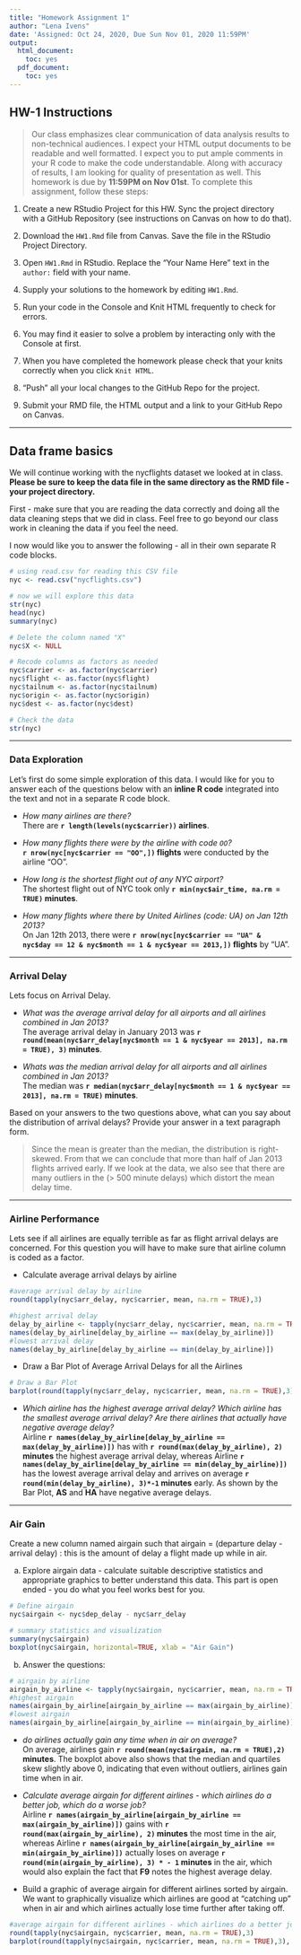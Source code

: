 ```yaml
---
title: "Homework Assignment 1"
author: "Lena Ivens"
date: 'Assigned: Oct 24, 2020, Due Sun Nov 01, 2020 11:59PM'
output:
  html_document:
    toc: yes
  pdf_document:
    toc: yes
---
```


## HW-1 Instructions

> Our class emphasizes clear communication of data analysis results to non-technical audiences. I expect your HTML output documents to be readable and well formatted. I expect you to put ample comments in your R code to make the code understandable. Along with accuracy of results, I am looking for quality of presentation as well. This homework is due by **11:59PM on Nov 01st**.  To complete this assignment, follow these steps:

1. Create a new RStudio Project for this HW. Sync the project directory with a GitHub Repository (see instructions on Canvas on how to do that). 

2. Download the `HW1.Rmd` file from Canvas. Save the file in the RStudio Project Directory. 

3. Open `HW1.Rmd` in RStudio. Replace the "Your Name Here" text in the `author:` field with your name.

4. Supply your solutions to the homework by editing `HW1.Rmd`.

5. Run your code in the Console and Knit HTML frequently to check for errors.

6. You may find it easier to solve a problem by interacting only with the Console at first. 

7. When you have completed the homework please check that your knits correctly when you click `Knit HTML`.

8. "Push" all your local changes to the GitHub Repo for the project.

9. Submit your RMD file, the HTML output and a link to your GitHub Repo on Canvas.

***
## Data frame basics

We will continue working with the nycflights dataset we looked at in class. **Please be sure to keep the data file in the same directory as the RMD file - your project directory.**

First - make sure that you are reading the data correctly and doing all the data cleaning steps that we did in class. Feel free to go beyond our class work in cleaning the data if you feel the need. 

I now would like you to answer the following - all in their own separate R code blocks.

```r
# using read.csv for reading this CSV file
nyc <- read.csv("nycflights.csv")

# now we will explore this data
str(nyc)
head(nyc)
summary(nyc)

# Delete the column named "X"
nyc$X <- NULL 

# Recode columns as factors as needed
nyc$carrier <- as.factor(nyc$carrier)
nyc$flight <- as.factor(nyc$flight)
nyc$tailnum <- as.factor(nyc$tailnum)
nyc$origin <- as.factor(nyc$origin)
nyc$dest <- as.factor(nyc$dest)

# Check the data
str(nyc)
```
***
### Data Exploration

Let's first do some simple exploration of this data. I would like for you to answer each of the questions below with an **inline R code** integrated into the text and not in a separate R code block.

- *How many airlines are there?*   
There are **`r length(levels(nyc$carrier))` airlines**.

- *How many flights there were by the airline with code `OO`?*  
**`r nrow(nyc[nyc$carrier == "OO",])` flights** were conducted by the airline "OO". 

- *How long is the shortest flight out of any NYC airport?*  
The shortest flight out of NYC took only **`r min(nyc$air_time, na.rm = TRUE)` minutes**. 

- *How many flights where there by United Airlines (code: UA) on Jan 12th 2013?*  
On Jan 12th 2013, there were **`r nrow(nyc[nyc$carrier == "UA" & nyc$day == 12 & nyc$month == 1 & nyc$year == 2013,])` flights** by "UA".

***
### Arrival Delay

Lets focus on Arrival Delay.

- *What was the average arrival delay for all airports and all airlines combined in Jan 2013?*    
The average arrival delay in January 2013 was **`r round(mean(nyc$arr_delay[nyc$month == 1 & nyc$year == 2013], na.rm = TRUE), 3)` minutes**.

- *Whats was the median arrival delay for all airports and all airlines combined in Jan 2013?*    
The median was **`r median(nyc$arr_delay[nyc$month == 1 & nyc$year == 2013], na.rm = TRUE)` minutes**.

Based on your answers to the two questions above, what can you say about the distribution of arrival delays? Provide your answer in a text paragraph form.  

>Since the mean is greater than the median, the distribution is right-skewed. From that we can conclude that more than half of Jan 2013 flights arrived early. If we look at the data, we also see that there are many outliers in the (> 500 minute delays) which distort the mean delay time.

***
### Airline Performance

Lets see if all airlines are equally terrible as far as flight arrival delays are concerned. For this question you will have to make sure that airline column is coded as a factor.

- Calculate average arrival delays by airline  
```r
#average arrival delay by airline
round(tapply(nyc$arr_delay, nyc$carrier, mean, na.rm = TRUE),3)

#highest arrival delay
delay_by_airline <- tapply(nyc$arr_delay, nyc$carrier, mean, na.rm = TRUE)
names(delay_by_airline[delay_by_airline == max(delay_by_airline)])
#lowest arrival delay
names(delay_by_airline[delay_by_airline == min(delay_by_airline)])
```

- Draw a Bar Plot of Average Arrival Delays for all the Airlines  
```r
# Draw a Bar Plot
barplot(round(tapply(nyc$arr_delay, nyc$carrier, mean, na.rm = TRUE),3), las = 2, xlab = "airline", ylab = "average arrival delay")
```

- *Which airline has the highest average arrival delay? Which airline has the smallest average arrival delay? Are there airlines that actually have negative average delay?*  
Airline **`r names(delay_by_airline[delay_by_airline == max(delay_by_airline)])`** has with **`r round(max(delay_by_airline), 2)` minutes** the highest average arrival delay, whereas Airline **`r names(delay_by_airline[delay_by_airline == min(delay_by_airline)])`** has the lowest average arrival delay and arrives on average **`r round(min(delay_by_airline), 3)*-1` minutes** early. As shown by the Bar Plot, **AS** and **HA** have negative average delays.

***
### Air Gain

Create a new column named airgain such that airgain = (departure delay - arrival delay) : this is the amount of delay a flight made up while in air.

a) Explore airgain data - calculate suitable descriptive statistics and appropriate graphics to better understand this data. This part is open ended - you do what you feel works best for you.

```r
# Define airgain
nyc$airgain <- nyc$dep_delay - nyc$arr_delay

# summary statistics and visualization
summary(nyc$airgain)
boxplot(nyc$airgain, horizontal=TRUE, xlab = "Air Gain")
```

b) Answer the questions:
```r
# airgain by airline
airgain_by_airline <- tapply(nyc$airgain, nyc$carrier, mean, na.rm = TRUE)
#highest airgain
names(airgain_by_airline[airgain_by_airline == max(airgain_by_airline)])
#lowest airgain
names(airgain_by_airline[airgain_by_airline == min(airgain_by_airline)])
```

  - *do airlines actually gain any time when in air on average?*   
  On average, airlines gain **`r round(mean(nyc$airgain, na.rm = TRUE),2)` minutes**. The boxplot above also shows that the median and quartiles skew slightly above 0, indicating that even without outliers, airlines gain time when in air.

  - *Calculate average airgain for different airlines - which airlines do a better job, which do a worse job?*  
  Airline **`r names(airgain_by_airline[airgain_by_airline == max(airgain_by_airline)])`** gains with **`r round(max(airgain_by_airline), 2)` minutes** the most time in the air, whereas Airline **`r names(airgain_by_airline[airgain_by_airline == min(airgain_by_airline)])`** actually loses on average **`r round(min(airgain_by_airline), 3) * - 1` minutes** in the air, which would also explain the fact that **F9** notes the highest average delay.

  - Build a graphic  of average airgain for different airlines sorted by airgain. We want to graphically visualize which airlines are good at "catching up" when in air and which airlines actually lose time further after taking off.
```r
#average airgain for different airlines - which airlines do a better job, which do a worse job?
round(tapply(nyc$airgain, nyc$carrier, mean, na.rm = TRUE),3)
barplot(round(tapply(nyc$airgain, nyc$carrier, mean, na.rm = TRUE),3), las = 2, xlab = "airline", ylab = "average airgain")
```

